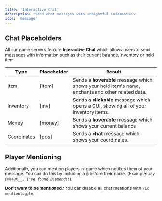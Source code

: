 ```yaml
---
title: 'Interactive Chat'
description: 'Send chat messages with insightful information'
icon: 'message'
---
```


## Chat Placeholders

All our game servers feature **Interactive Chat** which allows users to send messages with information such as their current balance, inventory or held item.

| Type         | Placeholder  | Result          |
| ------------ | ------------ | --------------- |
| Item         | [item]       | Sends a **hoverable** message which shows your held item's name, enchants and other related data. |
| Inventory    | [inv]        | Sends a **clickable** message which opens a GUI, showing all of your inventory items. |
| Money        | [money]      | Sends a **hoverable** message which shows your current balance |
| Coordinates  | [pos]        | Sends a **chat** message which shows your coordinates. |

## Player Mentioning

Additionally, you can mention players in-game which notifies them of your message.
You can do this by including a `@` before their name. (Example: *`Hey @MaxUK__, I've found Diamonds!`*).

<Tip>**Don't want to be mentioned?** You can disable all chat mentions with `/ic mentiontoggle`.</Tip>
